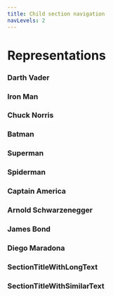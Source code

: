 ```yaml
---
title: Child section navigation
navLevels: 2
---
```


# Representations

<ChildSectionsNav parent="representations"/>

### Darth Vader

### Iron Man

### Chuck Norris

### Batman

### Superman

### Spiderman

### Captain America

### Arnold Schwarzenegger

### James Bond

### Diego Maradona

### SectionTitleWithLongText

### SectionTitleWithSimilarText